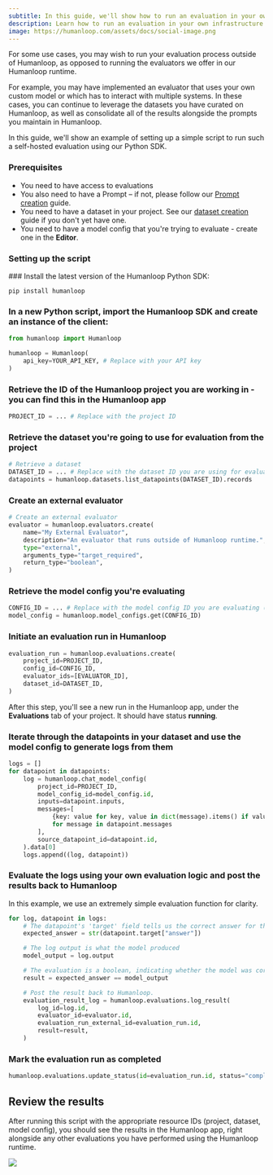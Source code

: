 ```yaml
---
subtitle: In this guide, we'll show how to run an evaluation in your own infrastructure and post the results to Humanloop.
description: Learn how to run an evaluation in your own infrastructure and post the results to Humanloop.
image: https://humanloop.com/assets/docs/social-image.png
---
```


For some use cases, you may wish to run your evaluation process outside of Humanloop, as opposed to running the evaluators we offer in our Humanloop runtime.

For example, you may have implemented an evaluator that uses your own custom model or which has to interact with multiple systems. In these cases, you can continue to leverage the datasets you have curated on Humanloop, as well as consolidate all of the results alongside the prompts you maintain in Humanloop.

In this guide, we'll show an example of setting up a simple script to run such a self-hosted evaluation using our Python SDK.

### Prerequisites

- You need to have access to evaluations
- You also need to have a Prompt – if not, please follow our [Prompt creation](./create-prompt) guide.
- You need to have a dataset in your project. See our [dataset creation](./datasets) guide if you don't yet have one.
- You need to have a model config that you're trying to evaluate - create one in the **Editor**.

### Setting up the script

<Steps>
### Install the latest version of the Humanloop Python SDK:

```shell
pip install humanloop
```

### In a new Python script, import the Humanloop SDK and create an instance of the client:

```python
from humanloop import Humanloop

humanloop = Humanloop(
    api_key=YOUR_API_KEY, # Replace with your API key
)
```

### Retrieve the ID of the Humanloop project you are working in - you can find this in the Humanloop app

```python
PROJECT_ID = ... # Replace with the project ID
```

### Retrieve the dataset you're going to use for evaluation from the project

```python
# Retrieve a dataset
DATASET_ID = ... # Replace with the dataset ID you are using for evaluation (this should be inside the project)
datapoints = humanloop.datasets.list_datapoints(DATASET_ID).records
```

### Create an external evaluator

```python
# Create an external evaluator
evaluator = humanloop.evaluators.create(
    name="My External Evaluator",
    description="An evaluator that runs outside of Humanloop runtime.",
    type="external",
    arguments_type="target_required",
    return_type="boolean",
)
```

### Retrieve the model config you're evaluating

```python
CONFIG_ID = ... # Replace with the model config ID you are evaluating (should be inside the project)
model_config = humanloop.model_configs.get(CONFIG_ID)
```

### Initiate an evaluation run in Humanloop

```python
evaluation_run = humanloop.evaluations.create(
    project_id=PROJECT_ID,
    config_id=CONFIG_ID,
    evaluator_ids=[EVALUATOR_ID],
    dataset_id=DATASET_ID,
)
```

After this step, you'll see a new run in the Humanloop app, under the **Evaluations** tab of your project. It should have status **running**.

### Iterate through the datapoints in your dataset and use the model config to generate logs from them

```python
logs = []
for datapoint in datapoints:
    log = humanloop.chat_model_config(
        project_id=PROJECT_ID,
        model_config_id=model_config.id,
        inputs=datapoint.inputs,
        messages=[
            {key: value for key, value in dict(message).items() if value is not None}
            for message in datapoint.messages
        ],
        source_datapoint_id=datapoint.id,
    ).data[0]
    logs.append((log, datapoint))
```

### Evaluate the logs using your own evaluation logic and post the results back to Humanloop

In this example, we use an extremely simple evaluation function for clarity.

```python
for log, datapoint in logs:
    # The datapoint's 'target' field tells us the correct answer for this datapoint
    expected_answer = str(datapoint.target["answer"])

    # The log output is what the model produced
    model_output = log.output

    # The evaluation is a boolean, indicating whether the model was correct.
    result = expected_answer == model_output

    # Post the result back to Humanloop.
    evaluation_result_log = humanloop.evaluations.log_result(
        log_id=log.id,
        evaluator_id=evaluator.id,
        evaluation_run_external_id=evaluation_run.id,
        result=result,
    )
```

### Mark the evaluation run as completed

```python
humanloop.evaluations.update_status(id=evaluation_run.id, status="completed")
```

</Steps>

## Review the results

After running this script with the appropriate resource IDs (project, dataset, model config), you should see the results in the Humanloop app, right alongside any other evaluations you have performed using the Humanloop runtime.

<img src="../../../assets/images/f5e8663-image.png" />
